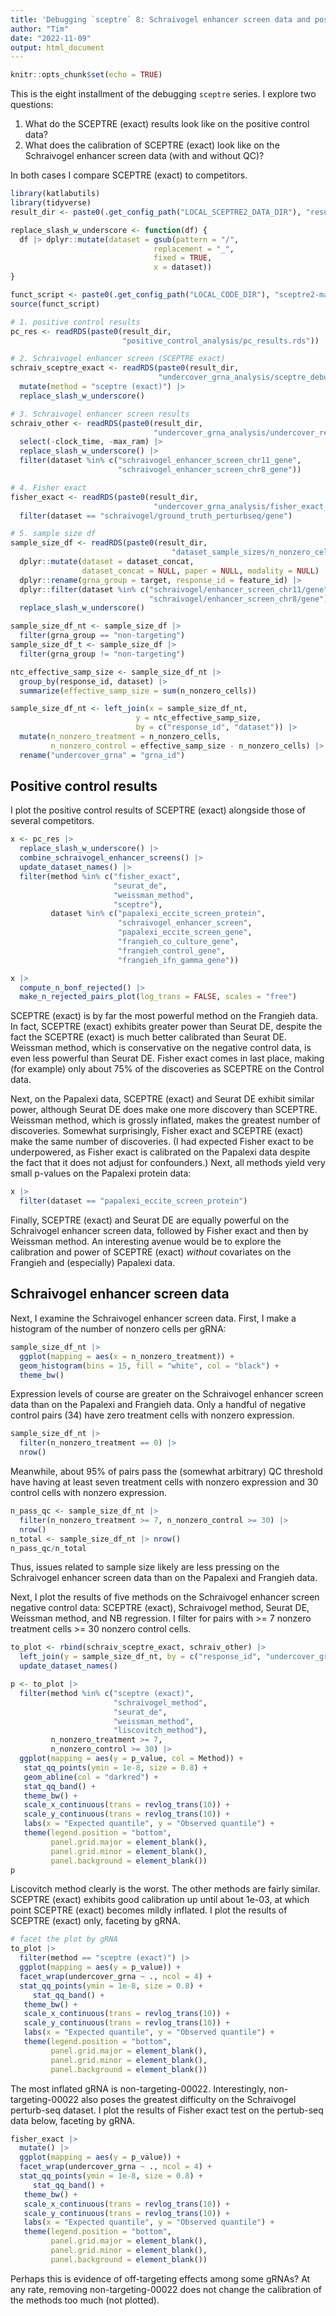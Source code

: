 ```yaml
---
title: 'Debugging `sceptre` 8: Schraivogel enhancer screen data and positive controls'
author: "Tim"
date: "2022-11-09"
output: html_document
---
```


```r
knitr::opts_chunk$set(echo = TRUE)
```

This is the eight installment of the debugging `sceptre` series. I explore two questions:

1. What do the SCEPTRE (exact) results look like on the positive control data?
2. What does the calibration of SCEPTRE (exact) look like on the Schraivogel enhancer screen data (with and without QC)?

In both cases I compare SCEPTRE (exact) to competitors.

```r
library(katlabutils)
library(tidyverse)
result_dir <- paste0(.get_config_path("LOCAL_SCEPTRE2_DATA_DIR"), "results/")

replace_slash_w_underscore <- function(df) {
  df |> dplyr::mutate(dataset = gsub(pattern = "/",
                                replacement = "_",
                                fixed = TRUE,
                                x = dataset))
}

funct_script <- paste0(.get_config_path("LOCAL_CODE_DIR"), "sceptre2-manuscript/writeups/undercover_results_eda/analyze_undercover_results_plot_functs.R")
source(funct_script)

# 1. positive control results
pc_res <- readRDS(paste0(result_dir,
                         "positive_control_analysis/pc_results.rds"))

# 2. Schraivogel enhancer screen (SCEPTRE exact)
schraiv_sceptre_exact <- readRDS(paste0(result_dir,
                                 "undercover_grna_analysis/sceptre_debug_bigB_schraiv.rds")) |>
  mutate(method = "sceptre (exact)") |>
  replace_slash_w_underscore()

# 3. Schraivogel enhancer screen results
schraiv_other <- readRDS(paste0(result_dir,
                                "undercover_grna_analysis/undercover_result_grp_size_1.rds")) |>
  select(-clock_time, -max_ram) |>
  replace_slash_w_underscore() |>
  filter(dataset %in% c("schraivogel_enhancer_screen_chr11_gene",
                        "schraivogel_enhancer_screen_chr8_gene"))

# 4. Fisher exact
fisher_exact <- readRDS(paste0(result_dir,
                                "undercover_grna_analysis/fisher_exact_1.rds")) |>
  filter(dataset == "schraivogel/ground_truth_perturbseq/gene")

# 5. sample size df
sample_size_df <- readRDS(paste0(result_dir,
                                    "dataset_sample_sizes/n_nonzero_cells_per_grna.rds")) |>
  dplyr::mutate(dataset = dataset_concat,
                dataset_concat = NULL, paper = NULL, modality = NULL) |>
  dplyr::rename(grna_group = target, response_id = feature_id) |>
  dplyr::filter(dataset %in% c("schraivogel/enhancer_screen_chr11/gene",
                               "schraivogel/enhancer_screen_chr8/gene")) |>
  replace_slash_w_underscore()

sample_size_df_nt <- sample_size_df |>
  filter(grna_group == "non-targeting")
sample_size_df_t <- sample_size_df |>
  filter(grna_group != "non-targeting")

ntc_effective_samp_size <- sample_size_df_nt |>
  group_by(response_id, dataset) |>
  summarize(effective_samp_size = sum(n_nonzero_cells))

sample_size_df_nt <- left_join(x = sample_size_df_nt,
                            y = ntc_effective_samp_size,
                            by = c("response_id", "dataset")) |>
  mutate(n_nonzero_treatment = n_nonzero_cells,
         n_nonzero_control = effective_samp_size - n_nonzero_cells) |>
  rename("undercover_grna" = "grna_id")
```

## Positive control results

I plot the positive control results of SCEPTRE (exact) alongside those of several competitors.

```r
x <- pc_res |>
  replace_slash_w_underscore() |>
  combine_schraivogel_enhancer_screens() |>
  update_dataset_names() |>
  filter(method %in% c("fisher_exact",
                       "seurat_de",
                       "weissman_method",
                       "sceptre"),
         dataset %in% c("papalexi_eccite_screen_protein",
                        "schraivogel_enhancer_screen",
                        "papalexi_eccite_screen_gene",
                        "frangieh_co_culture_gene",
                        "frangieh_control_gene",
                        "frangieh_ifn_gamma_gene"))

x |>
  compute_n_bonf_rejected() |>
  make_n_rejected_pairs_plot(log_trans = FALSE, scales = "free")
```

SCEPTRE (exact) is by far the most powerful method on the Frangieh data. In fact, SCEPTRE (exact) exhibits greater power than Seurat DE, despite the fact the SCEPTRE (exact) is much better calibrated than Seurat DE. Weissman method, which is conservative on the negative control data, is even less powerful than Seurat DE. Fisher exact comes in last place, making (for example) only about 75% of the discoveries as SCEPTRE on the Control data.

Next, on the Papalexi data, SCEPTRE (exact) and Seurat DE exhibit similar power, although Seurat DE does make one more discovery than SCEPTRE. Weissman method, which is grossly inflated, makes the greatest number of discoveries. Somewhat surprisingly, Fisher exact and SCEPTRE (exact) make the same number of discoveries. (I had expected Fisher exact to be underpowered, as Fisher exact is calibrated on the Papalexi data despite the fact that it does not adjust for confounders.) Next, all methods yield very small p-values on the Papalexi protein data:

```r
x |> 
  filter(dataset == "papalexi_eccite_screen_protein")
```

Finally, SCEPTRE (exact) and Seurat DE are equally powerful on the Schraivogel enhancer screen data, followed by Fisher exact and then by Weissman method. An interesting avenue would be to explore the calibration and power of SCEPTRE (exact) *without* covariates on the Frangieh and (especially) Papalexi data.

## Schraivogel enhancer screen data

Next, I examine the Schraivogel enhancer screen data. First, I make a histogram of the number of nonzero cells per gRNA: 

```r
sample_size_df_nt |>
  ggplot(mapping = aes(x = n_nonzero_treatment)) +
  geom_histogram(bins = 15, fill = "white", col = "black") +
  theme_bw()
```

Expression levels of course are greater on the Schraivogel enhancer screen data than on the Papalexi and Frangieh data. Only a handful of negative control pairs (34) have zero treatment cells with nonzero expression.

```r
sample_size_df_nt |>
  filter(n_nonzero_treatment == 0) |>
  nrow()
```

Meanwhile, about 95% of pairs pass the (somewhat arbitrary) QC threshold have having at least seven treatment cells with nonzero expression and 30 control cells with nonzero expression.

```r
n_pass_qc <- sample_size_df_nt |>
  filter(n_nonzero_treatment >= 7, n_nonzero_control >= 30) |>
  nrow()
n_total <- sample_size_df_nt |> nrow()
n_pass_qc/n_total
```

Thus, issues related to sample size likely are less pressing on the Schraivogel enhancer screen data than on the Papalexi and Frangieh data.

Next, I plot the results of five methods on the Schraivogel enhancer screen negative control data: SCEPTRE (exact), Schraivogel method, Seurat DE, Weissman method, and NB regression. I filter for pairs with >= 7 nonzero treatment cells >= 30 nonzero control cells.

```r
to_plot <- rbind(schraiv_sceptre_exact, schraiv_other) |>
  left_join(y = sample_size_df_nt, by = c("response_id", "undercover_grna", "dataset")) |>
  update_dataset_names()

p <- to_plot |>
  filter(method %in% c("sceptre (exact)",
                       "schraivogel_method",
                       "seurat_de",
                       "weissman_method",
                       "liscovitch_method"),
         n_nonzero_treatment >= 7,
         n_nonzero_control >= 30) |>
  ggplot(mapping = aes(y = p_value, col = Method)) +
   stat_qq_points(ymin = 1e-8, size = 0.8) +
   geom_abline(col = "darkred") +
   stat_qq_band() +
   theme_bw() +
   scale_x_continuous(trans = revlog_trans(10)) +
   scale_y_continuous(trans = revlog_trans(10)) +
   labs(x = "Expected quantile", y = "Observed quantile") +
   theme(legend.position = "bottom",
         panel.grid.major = element_blank(),
         panel.grid.minor = element_blank(),
         panel.background = element_blank())
p
```

Liscovitch method clearly is the worst. The other methods are fairly similar. SCEPTRE (exact) exhibits good calibration up until about 1e-03, at which point SCEPTRE (exact) becomes mildly inflated. I plot the results of SCEPTRE (exact) only, faceting by gRNA.

```r
# facet the plot by gRNA
to_plot |>
  filter(method == "sceptre (exact)") |>
  ggplot(mapping = aes(y = p_value)) +
  facet_wrap(undercover_grna ~ ., ncol = 4) +
  stat_qq_points(ymin = 1e-8, size = 0.8) +
     stat_qq_band() +
   theme_bw() +
   scale_x_continuous(trans = revlog_trans(10)) +
   scale_y_continuous(trans = revlog_trans(10)) +
   labs(x = "Expected quantile", y = "Observed quantile") +
   theme(legend.position = "bottom",
         panel.grid.major = element_blank(),
         panel.grid.minor = element_blank(),
         panel.background = element_blank())
```

The most inflated gRNA is non-targeting-00022. Interestingly, non-targeting-00022 also poses the greatest difficulty on the Schraivogel perturb-seq dataset. I plot the results of Fisher exact test on the pertub-seq data below, faceting by gRNA.

```r
fisher_exact |>
  mutate() |>
  ggplot(mapping = aes(y = p_value)) +
  facet_wrap(undercover_grna ~ ., ncol = 4) +
  stat_qq_points(ymin = 1e-8, size = 0.8) +
     stat_qq_band() +
   theme_bw() +
   scale_x_continuous(trans = revlog_trans(10)) +
   scale_y_continuous(trans = revlog_trans(10)) +
   labs(x = "Expected quantile", y = "Observed quantile") +
   theme(legend.position = "bottom",
         panel.grid.major = element_blank(),
         panel.grid.minor = element_blank(),
         panel.background = element_blank())
```

Perhaps this is evidence of off-targeting effects among some gRNAs? At any rate, removing non-targeting-00022 does not change the calibration of the methods too much (not plotted).